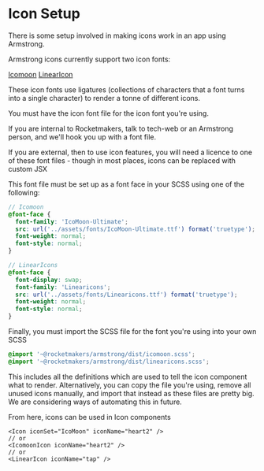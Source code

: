 
<Meta title="Setup/Icons" />

# Icon Setup

There is some setup involved in making icons work in an app using Armstrong.

Armstrong icons currently support two icon fonts:

[Icomoon](https://icomoon.io/preview-ultimate.html)
[LinearIcon](https://linearicons.com/)

These icon fonts use ligatures (collections of characters that a font turns into a single character) to render a tonne of different icons.

You must have the icon font file for the icon font you're using.

If you are internal to Rocketmakers, talk to tech-web or an Armstrong person, and we'll hook you up with a font file.

If you are external, then to use icon features, you will need a licence to one of these font files - though in most places, icons can be replaced with custom JSX

This font file must be set up as a font face in your SCSS using one of the following:

```scss
// Icomoon
@font-face {
  font-family: 'IcoMoon-Ultimate';
  src: url('../assets/fonts/IcoMoon-Ultimate.ttf') format('truetype');
  font-weight: normal;
  font-style: normal;
}

// LinearIcons
@font-face {
  font-display: swap;
  font-family: 'Linearicons';
  src: url('../assets/fonts/Linearicons.ttf') format('truetype');
  font-weight: normal;
  font-style: normal;
}
```

Finally, you must import the SCSS file for the font you're using into your own SCSS

```scss
@import '~@rocketmakers/armstrong/dist/icomoon.scss';
@import '~@rocketmakers/armstrong/dist/linearicons.scss';
```

This includes all the definitions which are used to tell the icon component what to render. Alternatively, you can copy the file you're using, remove all unused icons manually, and import that instead as these files are pretty big. We are considering ways of automating this in future.

From here, icons can be used in Icon components

```tsx
<Icon iconSet="IcoMoon" iconName="heart2" />
// or
<IcomoonIcon iconName="heart2" />
// or
<LinearIcon iconName="tap" />
```
